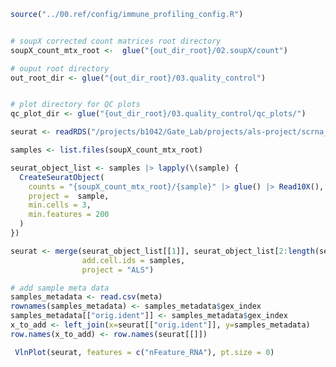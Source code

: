```r
source("../00.ref/config/immune_profiling_config.R")


# soupX corrected count matrices root directory
soupX_count_mtx_root <-  glue("{out_dir_root}/02.soupX/count")

# ouput root directory
out_root_dir <- glue("{out_dir_root}/03.quality_control")


# plot directory for QC plots
qc_plot_dir <- glue("{out_dir_root}/03.quality_control/qc_plots/")

```

```r
seurat <- readRDS("/projects/b1042/Gate_Lab/projects/als-project/scrna_original_final/03.quality_control/seurat_merged_02.rds")

```

```r
samples <- list.files(soupX_count_mtx_root)

seurat_object_list <- samples |> lapply(\(sample) {
  CreateSeuratObject(
    counts = "{soupX_count_mtx_root}/{sample}" |> glue() |> Read10X(),
    project =  sample,
    min.cells = 3,
    min.features = 200
  )
})

seurat <- merge(seurat_object_list[[1]], seurat_object_list[2:length(seurat_object_list)],
                add.cell.ids = samples,
                project = "ALS")

# add sample meta data
samples_metadata <- read.csv(meta)
rownames(samples_metadata) <- samples_metadata$gex_index
samples_metadata[["orig.ident"]] <- samples_metadata$gex_index
x_to_add <- left_join(x=seurat[["orig.ident"]], y=samples_metadata)
row.names(x_to_add) <- row.names(seurat[[]])
```

```r
 VlnPlot(seurat, features = c("nFeature_RNA"), pt.size = 0)
```

